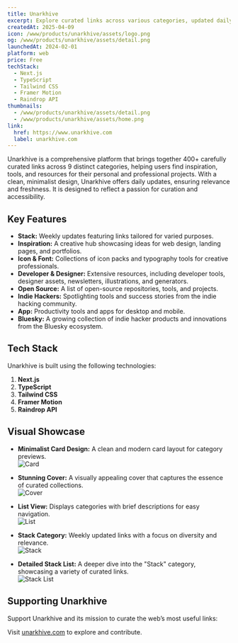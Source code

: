 ```yaml
---
title: Unarkhive
excerpt: Explore curated links across various categories, updated daily.
createdAt: 2025-04-09
icon: /www/products/unarkhive/assets/logo.png
og: /www/products/unarkhive/assets/detail.png
launchedAt: 2024-02-01
platform: web
price: Free
techStack:
  - Next.js
  - TypeScript
  - Tailwind CSS
  - Framer Motion
  - Raindrop API
thumbnails:
  - /www/products/unarkhive/assets/detail.png
  - /www/products/unarkhive/assets/home.png
link:
  href: https://www.unarkhive.com
  label: unarkhive.com
---
```


Unarkhive is a comprehensive platform that brings together 400+ carefully curated links across 9 distinct categories, helping users find inspiration, tools, and resources for their personal and professional projects. With a clean, minimalist design, Unarkhive offers daily updates, ensuring relevance and freshness. It is designed to reflect a passion for curation and accessibility.

## Key Features

- **Stack:** Weekly updates featuring links tailored for varied purposes.
- **Inspiration:** A creative hub showcasing ideas for web design, landing pages, and portfolios.
- **Icon & Font:** Collections of icon packs and typography tools for creative professionals.
- **Developer & Designer:** Extensive resources, including developer tools, designer assets, newsletters, illustrations, and generators.
- **Open Source:** A list of open-source repositories, tools, and projects.
- **Indie Hackers:** Spotlighting tools and success stories from the indie hacking community.
- **App:** Productivity tools and apps for desktop and mobile.
- **Bluesky:** A growing collection of indie hacker products and innovations from the Bluesky ecosystem.

## Tech Stack

Unarkhive is built using the following technologies:

1. **Next.js**
2. **TypeScript**
3. **Tailwind CSS**
4. **Framer Motion**
5. **Raindrop API**

## Visual Showcase

- **Minimalist Card Design:** A clean and modern card layout for category previews.  
  ![Card](./assets/detail.png)

- **Stunning Cover:** A visually appealing cover that captures the essence of curated collections.  
  ![Cover](./assets/home.png)

- **List View:** Displays categories with brief descriptions for easy navigation.  
  ![List](./assets/list.png)

- **Stack Category:** Weekly updated links with a focus on diversity and relevance.  
  ![Stack](./assets/stack.png)

- **Detailed Stack List:** A deeper dive into the "Stack" category, showcasing a variety of curated links.  
  ![Stack List](./assets/stack-list.png)

## Supporting Unarkhive

Support Unarkhive and its mission to curate the web’s most useful links:

Visit [unarkhive.com](https://www.unarkhive.com) to explore and contribute.
